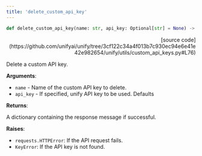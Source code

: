 ```yaml
---
title: 'delete_custom_api_key'
---
```


```python
def delete_custom_api_key(name: str, api_key: Optional[str] = None) -> Dict[str, str]:
```

<p align="right">[source code](https://github.com/unifyai/unify/tree/3cf122c34a4f013b7c930ec94e6e41e42e982654/unify/utils/custom_api_keys.py#L76)</p>

Delete a custom API key.

**Arguments**:

- `name` - Name of the custom API key to delete.
- `api_key` - If specified, unify API key to be used. Defaults



**Returns**:

A dictionary containing the response message if successful.



**Raises**:

- `requests.HTTPError`: If the API request fails.
- `KeyError`: If the API key is not found.